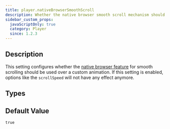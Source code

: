 ```yaml
---
title: player.nativeBrowserSmoothScroll
description: Whether the native browser smooth scroll mechanism should be used over a custom animation.
sidebar_custom_props:
  javaScriptOnly: true
  category: Player
  since: 1.2.3
---
```


<SinceBadge since="1.2.3" />


## Description

This setting configures whether the [native browser feature](https://developer.mozilla.org/en-US/docs/Web/API/ScrollToOptions/behavior) for smooth scrolling should be used over
a custom animation. If this setting is enabled, options like the `scrollSpeed` will not have any effect anymore.

<PropertyDescription metadata={metadata} showJson={true} />

## Types

<TypeTable>
    <TypeRow name="bool" />
</TypeTable>

## Default Value

`true`